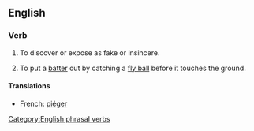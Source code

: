 ==English==

===Verb===
{{infl|en|verb|head=to [[catch#Verb|catch]] [[out#Adverb|out]]}}

# To discover or expose as fake or insincere.
# {{baseball}} To put a [[batter#Noun|batter]] out by catching a [[fly ball]] before it touches the ground.

====Translations====
{{trans-top|caught out}}
*French: [[piéger]]
{{trans-bottom}}

[[Category:English phrasal verbs]]